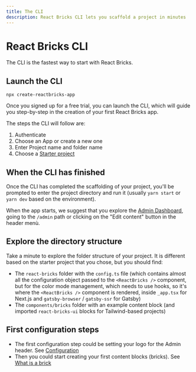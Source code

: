 ```yaml
---
title: The CLI
description: React Bricks CLI lets you scaffold a project in minutes
---
```


# React Bricks CLI

The CLI is the fastest way to start with React Bricks.

## Launch the CLI

```shell
npx create-reactbricks-app
```

Once you signed up for a free trial, you can launch the CLI, which will guide you step-by-step in the creation of your first React Bricks app.

The steps the CLI will follow are:

1. Authenticate
2. Choose an App or create a new one
3. Enter Project name and folder name
4. Choose a [Starter project](starter-projects)

## When the CLI has finished

Once the CLI has completed the scaffolding of your project, you'll be prompted to enter the project directory and run it (usually `yarn start` or `yarn dev` based on the environment).

When the app starts, we suggest that you explore the [Admin Dashboard](react-bricks-dashboard), going to the `/admin` path or clicking on the "Edit content" button in the header menù.

## Explore the directory structure

Take a minute to explore the folder structure of your project. It is different based on the starter project that you chose, but you should find:

- The `react-bricks` folder with the `config.ts` file (which contains almost all the configuration object passed to the `<ReactBricks />` component, but for the color mode management, which needs to use hooks, so it's where the `<ReactBricks />` component is rendered, inside `_app.tsx` for Next.js and `gatsby-browser` / `gatsby-ssr` for Gatsby)
- The `components/bricks` folder with an example content block (and imported `react-bricks-ui` blocks for Tailwind-based projects)

## First configuration steps

- The first configuration step could be setting your logo for the Admin header. See [Configuration](/docs/configuration/configuration)
- Then you could start creating your first content blocks (bricks). See [What is a brick](/docs/bricks/what-is-a-brick)
